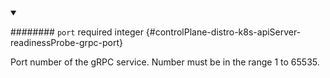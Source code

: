 
<details className="config-field" data-expandable="false" open>
<summary>

######## `port` <span className="config-field-required" data-required="false">required</span> <span className="config-field-type">integer</span> <span className="config-field-default"></span> <span className="config-field-enum"></span> {#controlPlane-distro-k8s-apiServer-readinessProbe-grpc-port}

Port number of the gRPC service. Number must be in the range 1 to 65535.

</summary>



</details>

